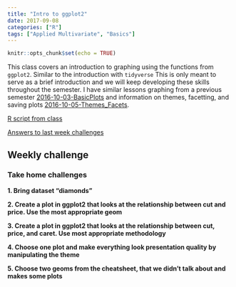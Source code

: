 ```yaml
---
title: "Intro to ggplot2"
date: 2017-09-08
categories: ["R"]
tags: ["Applied Multivariate", "Basics"]
---
```


```r
knitr::opts_chunk$set(echo = TRUE)
```

This class covers an introduction to graphing using the functions from `ggplot2`.  Similar to the introduction with `tidyverse` This is only meant to serve as a brief introduction and we will keep developing these skills throughout the semester.  I have similar lessons graphing from a previous semester [2016-10-03-BasicPlots](https://chrischizinski.github.io/SNR_R_Group/2016-10-03-BasicPlots) and information on themes, facetting, and saving plots [2016-10-05-Themes_Facets](https://chrischizinski.github.io/SNR_R_Group/2016-10-05-Themes_Facets).

[R script from class](https://github.com/chrischizinski/SNR_R_Group/blob/master/R/2017-09-08-Rclass_ggplot2.R)


[Answers to last week challenges](https://github.com/chrischizinski/SNR_R_Group/blob/master/R/2017-09-01-Challenges_week1.R)



## Weekly challenge

### Take home challenges

**1. Bring dataset "diamonds" **

**2. Create a plot in ggplot2 that looks at the relationship between cut and price.  Use the most appropriate geom **

**3. Create a plot in ggplot2 that looks at the relationship between cut, price, and caret. Use most appropriate  methodology **

**4. Choose one plot and make everything look presentation quality by manipulating the theme **

**5. Choose two geoms from the cheatsheet, that we didn't talk about and makes some plots **


